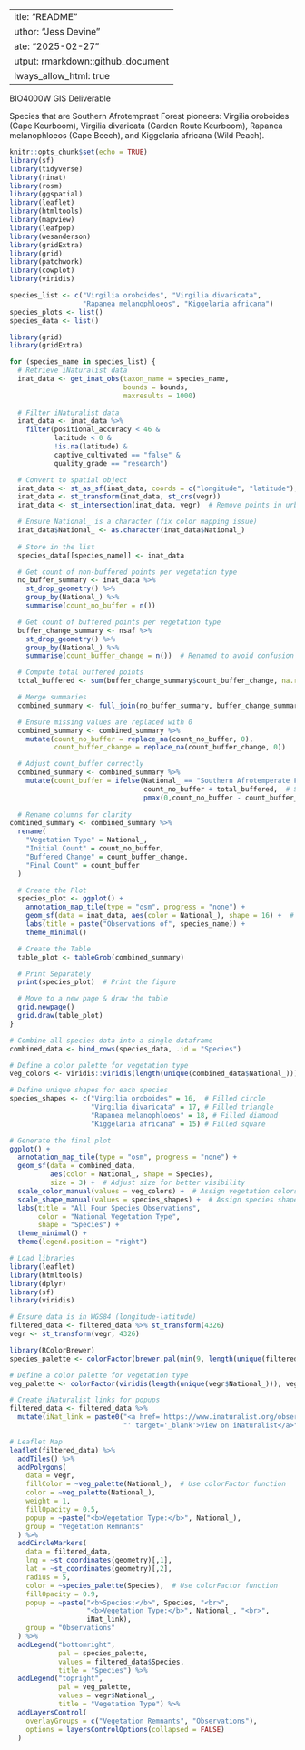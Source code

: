  ---
title: "README"
author: "Jess Devine"
date: "2025-02-27"
output: rmarkdown::github_document
always_allow_html: true
---

BIO4000W GIS Deliverable

Species that are Southern Afrotempraet Forest pioneers: Virgilia oroboides (Cape Keurboom), Virgilia divaricata (Garden Route Keurboom), Rapanea melanophloeos (Cape Beech), and Kiggelaria africana (Wild Peach).

```r
knitr::opts_chunk$set(echo = TRUE)
library(sf)
library(tidyverse)
library(rinat)
library(rosm)
library(ggspatial)
library(leaflet) 
library(htmltools)
library(mapview) 
library(leafpop) 
library(wesanderson)
library(gridExtra)
library(grid)
library(patchwork)
library(cowplot)
library(viridis)
```


```r
species_list <- c("Virgilia oroboides", "Virgilia divaricata", 
                  "Rapanea melanophloeos", "Kiggelaria africana")
species_plots <- list()
species_data <- list()

library(grid)
library(gridExtra)

for (species_name in species_list) {
  # Retrieve iNaturalist data
  inat_data <- get_inat_obs(taxon_name = species_name,
                            bounds = bounds,
                            maxresults = 1000)
  
  # Filter iNaturalist data
  inat_data <- inat_data %>% 
    filter(positional_accuracy < 46 & 
           latitude < 0 &
           !is.na(latitude) &
           captive_cultivated == "false" &
           quality_grade == "research")

  # Convert to spatial object
  inat_data <- st_as_sf(inat_data, coords = c("longitude", "latitude"), crs = 4326)
  inat_data <- st_transform(inat_data, st_crs(vegr))
  inat_data <- st_intersection(inat_data, vegr)  # Remove points in urban areas

  # Ensure National_ is a character (fix color mapping issue)
  inat_data$National_ <- as.character(inat_data$National_)
  
  # Store in the list
  species_data[[species_name]] <- inat_data

  # Get count of non-buffered points per vegetation type
  no_buffer_summary <- inat_data %>%
    st_drop_geometry() %>%
    group_by(National_) %>%
    summarise(count_no_buffer = n())

  # Get count of buffered points per vegetation type
  buffer_change_summary <- nsaf %>%
    st_drop_geometry() %>%
    group_by(National_) %>%
    summarise(count_buffer_change = n())  # Renamed to avoid confusion

  # Compute total buffered points
  total_buffered <- sum(buffer_change_summary$count_buffer_change, na.rm = TRUE)

  # Merge summaries
  combined_summary <- full_join(no_buffer_summary, buffer_change_summary, by = "National_")

  # Ensure missing values are replaced with 0
  combined_summary <- combined_summary %>%
    mutate(count_no_buffer = replace_na(count_no_buffer, 0),
           count_buffer_change = replace_na(count_buffer_change, 0))

  # Adjust count_buffer correctly
  combined_summary <- combined_summary %>%
    mutate(count_buffer = ifelse(National_ == "Southern Afrotemperate Forest",
                                 count_no_buffer + total_buffered,  # SAF gets the initial count plus total buffer count 
                                 pmax(0,count_no_buffer - count_buffer_change)))  # Others get adjusted values
  
  # Rename columns for clarity
combined_summary <- combined_summary %>%
  rename(
    "Vegetation Type" = National_,
    "Initial Count" = count_no_buffer,
    "Buffered Change" = count_buffer_change,
    "Final Count" = count_buffer
  )

  # Create the Plot
  species_plot <- ggplot() +
    annotation_map_tile(type = "osm", progress = "none") +
    geom_sf(data = inat_data, aes(color = National_), shape = 16) +  # Uniform shape
    labs(title = paste("Observations of", species_name)) +
    theme_minimal()

  # Create the Table
  table_plot <- tableGrob(combined_summary)

  # Print Separately
  print(species_plot)  # Print the figure

  # Move to a new page & draw the table
  grid.newpage()
  grid.draw(table_plot)  
}
```

```r
# Combine all species data into a single dataframe
combined_data <- bind_rows(species_data, .id = "Species")

# Define a color palette for vegetation type
veg_colors <- viridis::viridis(length(unique(combined_data$National_)))

# Define unique shapes for each species
species_shapes <- c("Virgilia oroboides" = 16,  # Filled circle
                    "Virgilia divaricata" = 17, # Filled triangle
                    "Rapanea melanophloeos" = 18, # Filled diamond
                    "Kiggelaria africana" = 15) # Filled square

# Generate the final plot
ggplot() +
  annotation_map_tile(type = "osm", progress = "none") +
  geom_sf(data = combined_data, 
          aes(color = National_, shape = Species), 
          size = 3) +  # Adjust size for better visibility
  scale_color_manual(values = veg_colors) +  # Assign vegetation colors
  scale_shape_manual(values = species_shapes) +  # Assign species shapes
  labs(title = "All Four Species Observations", 
       color = "National Vegetation Type", 
       shape = "Species") +
  theme_minimal() +
  theme(legend.position = "right")

```

```r
# Load libraries
library(leaflet)
library(htmltools)
library(dplyr)
library(sf)
library(viridis)

# Ensure data is in WGS84 (longitude-latitude)
filtered_data <- filtered_data %>% st_transform(4326)
vegr <- st_transform(vegr, 4326)

library(RColorBrewer)
species_palette <- colorFactor(brewer.pal(min(9, length(unique(filtered_data$Species))), "Set1"), filtered_data$Species)

# Define a color palette for vegetation type
veg_palette <- colorFactor(viridis(length(unique(vegr$National_))), vegr$National_)

# Create iNaturalist links for popups
filtered_data <- filtered_data %>%
  mutate(iNat_link = paste0("<a href='https://www.inaturalist.org/observations/", id, 
                            "' target='_blank'>View on iNaturalist</a>"))

# Leaflet Map
leaflet(filtered_data) %>%
  addTiles() %>%
  addPolygons(
    data = vegr,
    fillColor = ~veg_palette(National_),  # Use colorFactor function
    color = ~veg_palette(National_), 
    weight = 1,
    fillOpacity = 0.5,
    popup = ~paste("<b>Vegetation Type:</b>", National_),
    group = "Vegetation Remnants"
  ) %>%
  addCircleMarkers(
    data = filtered_data,
    lng = ~st_coordinates(geometry)[,1], 
    lat = ~st_coordinates(geometry)[,2], 
    radius = 5, 
    color = ~species_palette(Species),  # Use colorFactor function
    fillOpacity = 0.9,
    popup = ~paste("<b>Species:</b>", Species, "<br>",
                   "<b>Vegetation Type:</b>", National_, "<br>",
                   iNat_link),
    group = "Observations"
  ) %>%
  addLegend("bottomright", 
            pal = species_palette, 
            values = filtered_data$Species, 
            title = "Species") %>%
  addLegend("topright", 
            pal = veg_palette, 
            values = vegr$National_, 
            title = "Vegetation Type") %>%
  addLayersControl(
    overlayGroups = c("Vegetation Remnants", "Observations"),
    options = layersControlOptions(collapsed = FALSE)
  )

``` 